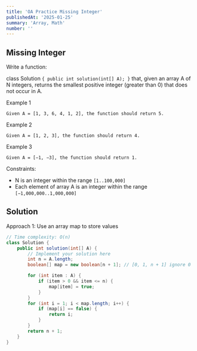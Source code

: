 ```yaml
---
title: 'OA Practice Missing Integer'
publishedAt: '2025-01-25'
summary: 'Array, Math'
number: ''
---
```


## Missing Integer

Write a function:

class Solution `{ public int solution(int[] A); }` that, given an array A of N integers, returns the smallest positive integer (greater than 0) that does not occur in A.


Example 1
`````
Given A = [1, 3, 6, 4, 1, 2], the function should return 5.
`````

Example 2
`````
Given A = [1, 2, 3], the function should return 4.
`````

Example 3
`````
Given A = [−1, −3], the function should return 1.
`````


Constraints:

- N is an integer within the range `[1..100,000]`
- Each element of array A is an integer within the range `[−1,000,000..1,000,000]`

## Solution
Approach 1: Use an array map to store values
````JAVA
// Time complexity: O(n)
class Solution {
    public int solution(int[] A) {
        // Implement your solution here
        int n = A.length;
        boolean[] map = new boolean[n + 1]; // [0, 1, n + 1] ignore 0

        for (int item : A) {
            if (item > 0 && item <= n) {
                map[item] = true;
            }
        }
        for (int i = 1; i < map.length; i++) {
            if (map[i] == false) {
                return i;
            }
        }
        return n + 1;
    }
}
````